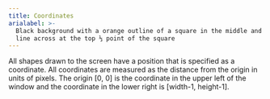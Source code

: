 ```yaml
---
title: Coordinates
arialabel: >-
  Black background with a orange outline of a square in the middle and a blue
  line across at the top ⅓ point of the square
---
```



All shapes drawn to the screen have a position that is
specified as a coordinate. All coordinates are measured as the distance from
the origin in units of pixels. The origin \[0, 0] is the coordinate in the
upper left of the window and the coordinate in the lower right is \[width-1,
height-1].
